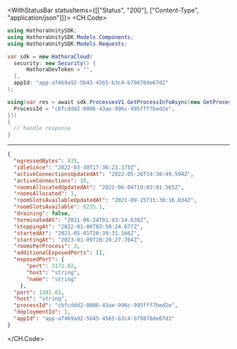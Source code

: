 

<WithStatusBar statusItems={[["Status", "200"], ["Content-Type", "application/json"]]}>
  <CH.Code>
  ```csharp GetProcessInfo.cs
  using HathoraUnitySDK;
using HathoraUnitySDK.Models.Components;
using HathoraUnitySDK.Models.Requests;

var sdk = new HathoraCloud(
    security: new Security() {
        HathoraDevToken = "",
    },
    appId: "app-af469a92-5b45-4565-b3c4-b79878de67d2"
);

using(var res = await sdk.ProcessesV1.GetProcessInfoAsync(new GetProcessInfoRequest() {
    ProcessId = "cbfcddd2-0006-43ae-996c-995fff7bed2e",
}))
{
    // handle response
}
  ```
  ---

  ```json Example Response
  {
    "egressedBytes": 435,
    "idleSince": "2022-03-30T17:36:23.375Z",
    "activeConnectionsUpdatedAt": "2022-05-26T14:38:49.594Z",
    "activeConnections": 10,
    "roomsAllocatedUpdatedAt": "2022-06-04T19:03:01.565Z",
    "roomsAllocated": 1,
    "roomSlotsAvailableUpdatedAt": "2021-09-25T15:30:16.034Z",
    "roomSlotsAvailable": 6235.1,
    "draining": false,
    "terminatedAt": "2021-06-24T01:43:14.638Z",
    "stoppingAt": "2022-01-06T02:50:24.677Z",
    "startedAt": "2021-05-01T20:39:31.166Z",
    "startingAt": "2023-01-09T20:29:27.704Z",
    "roomsPerProcess": 3,
    "additionalExposedPorts": [],
    "exposedPort": {
        "port": 3172.02,
        "host": "string",
        "name": "string"
      },
    "port": 1381.83,
    "host": "string",
    "processId": "cbfcddd2-0006-43ae-996c-995fff7bed2e",
    "deploymentId": 1,
    "appId": "app-af469a92-5b45-4565-b3c4-b79878de67d2"
  }
  ```
  </CH.Code>
</WithStatusBar>
